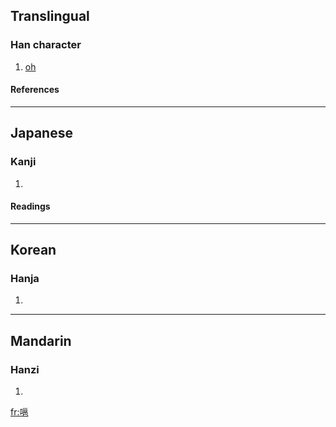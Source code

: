 ==Translingual==
===Han character===
{{Han char|rn=30|rad=口|as=10|sn=13|four=6201<sub>7</sub>|canj=口女女山 (RVVU)}}
# [[oh]]
====References====
{{Han ref|kx=0202.100|dkj=04054|dj=0424.330|hdz=10672.070|uh=55C8|ud=21960|bh=DCDC|bd=56540}}
----
==Japanese==
===Kanji===
{{ja-kanji|grade=|rs=口10}}
# {{defn|Japanese}} 
====Readings====
{{ja-readings|on=[[よう]] (yō), [[ゆ]] (yu)|kun=}}
----
==Korean==
===Hanja===
{{ko-hanja|hangeul=옹|rv=ong|mr=ong}}
# {{defn|Korean}}
----
==Mandarin==
===Hanzi===
{{cmn-hanzi|pin=[[yōng]] ([[yong1]])|wg=yung<sup>1</sup>}}
# {{defn|Mandarin}}

[[fr:嗈]]